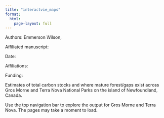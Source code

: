 ```yaml
---
title: "interactvie_maps"
format: 
  html:
    page-layout: full
---
```


Authors: Emmerson Wilson,

Affiliated manuscript:

Date:

Affiliations:

Funding:

Estimates of total carbon stocks and where mature forest/gaps exist across Gros Morne and Terra Nova National Parks on the island of Newfoundland, Canada.

Use the top navigation bar to explore the output for Gros Morne and Terra Nova. The pages may take a moment to load.
